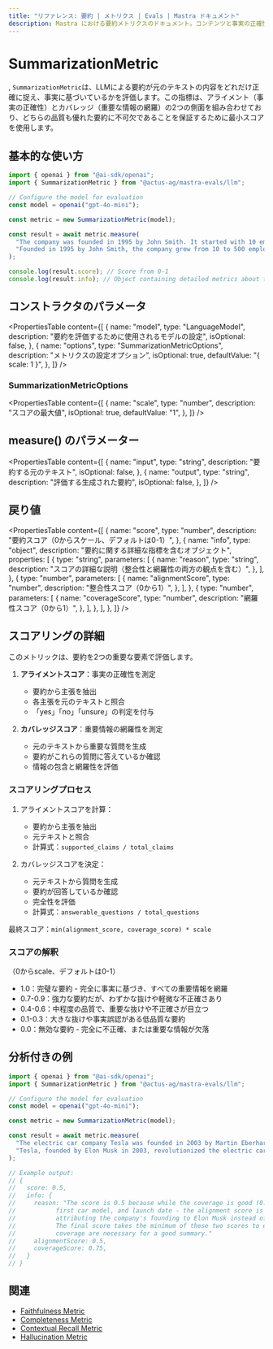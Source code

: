 ```yaml
---
title: "リファレンス: 要約 | メトリクス | Evals | Mastra ドキュメント"
description: Mastra における要約メトリクスのドキュメント。コンテンツと事実の正確性に関して、LLM が生成した要約の品質を評価します。
---
```


# SummarizationMetric

,
`SummarizationMetric`は、LLMによる要約が元のテキストの内容をどれだけ正確に捉え、事実に基づいているかを評価します。この指標は、アライメント（事実の正確性）とカバレッジ（重要な情報の網羅）の2つの側面を組み合わせており、どちらの品質も優れた要約に不可欠であることを保証するために最小スコアを使用します。

## 基本的な使い方

```typescript
import { openai } from "@ai-sdk/openai";
import { SummarizationMetric } from "@actus-ag/mastra-evals/llm";

// Configure the model for evaluation
const model = openai("gpt-4o-mini");

const metric = new SummarizationMetric(model);

const result = await metric.measure(
  "The company was founded in 1995 by John Smith. It started with 10 employees and grew to 500 by 2020. The company is based in Seattle.",
  "Founded in 1995 by John Smith, the company grew from 10 to 500 employees by 2020.",
);

console.log(result.score); // Score from 0-1
console.log(result.info); // Object containing detailed metrics about the summary
```

## コンストラクタのパラメータ

<PropertiesTable
  content={[
    {
      name: "model",
      type: "LanguageModel",
      description: "要約を評価するために使用されるモデルの設定",
      isOptional: false,
    },
    {
      name: "options",
      type: "SummarizationMetricOptions",
      description: "メトリクスの設定オプション",
      isOptional: true,
      defaultValue: "{ scale: 1 }",
    },
  ]}
/>

### SummarizationMetricOptions

<PropertiesTable
  content={[
    {
      name: "scale",
      type: "number",
      description: "スコアの最大値",
      isOptional: true,
      defaultValue: "1",
    },
  ]}
/>

## measure() のパラメーター

<PropertiesTable
  content={[
    {
      name: "input",
      type: "string",
      description: "要約する元のテキスト",
      isOptional: false,
    },
    {
      name: "output",
      type: "string",
      description: "評価する生成された要約",
      isOptional: false,
    },
  ]}
/>

## 戻り値

<PropertiesTable
  content={[
    {
      name: "score",
      type: "number",
      description: "要約スコア（0からスケール、デフォルトは0-1）",
    },
    {
      name: "info",
      type: "object",
      description: "要約に関する詳細な指標を含むオブジェクト",
      properties: [
        {
          type: "string",
          parameters: [
            {
              name: "reason",
              type: "string",
              description:
                "スコアの詳細な説明（整合性と網羅性の両方の観点を含む）",
            },
          ],
        },
        {
          type: "number",
          parameters: [
            {
              name: "alignmentScore",
              type: "number",
              description: "整合性スコア（0から1）",
            },
          ],
        },
        {
          type: "number",
          parameters: [
            {
              name: "coverageScore",
              type: "number",
              description: "網羅性スコア（0から1）",
            },
          ],
        },
      ],
    },
  ]}
/>

## スコアリングの詳細

このメトリックは、要約を2つの重要な要素で評価します。

1. **アライメントスコア**：事実の正確性を測定

   - 要約から主張を抽出
   - 各主張を元のテキストと照合
   - 「yes」「no」「unsure」の判定を付与

2. **カバレッジスコア**：重要情報の網羅性を測定
   - 元のテキストから重要な質問を生成
   - 要約がこれらの質問に答えているか確認
   - 情報の包含と網羅性を評価

### スコアリングプロセス

1. アライメントスコアを計算：

   - 要約から主張を抽出
   - 元テキストと照合
   - 計算式：`supported_claims / total_claims`

2. カバレッジスコアを決定：
   - 元テキストから質問を生成
   - 要約が回答しているか確認
   - 完全性を評価
   - 計算式：`answerable_questions / total_questions`

最終スコア：`min(alignment_score, coverage_score) * scale`

### スコアの解釈

（0からscale、デフォルトは0-1）

- 1.0：完璧な要約 - 完全に事実に基づき、すべての重要情報を網羅
- 0.7-0.9：強力な要約だが、わずかな抜けや軽微な不正確さあり
- 0.4-0.6：中程度の品質で、重要な抜けや不正確さが目立つ
- 0.1-0.3：大きな抜けや事実誤認がある低品質な要約
- 0.0：無効な要約 - 完全に不正確、または重要な情報が欠落

## 分析付きの例

```typescript
import { openai } from "@ai-sdk/openai";
import { SummarizationMetric } from "@actus-ag/mastra-evals/llm";

// Configure the model for evaluation
const model = openai("gpt-4o-mini");

const metric = new SummarizationMetric(model);

const result = await metric.measure(
  "The electric car company Tesla was founded in 2003 by Martin Eberhard and Marc Tarpenning. Elon Musk joined in 2004 as the largest investor and became CEO in 2008. The company's first car, the Roadster, was launched in 2008.",
  "Tesla, founded by Elon Musk in 2003, revolutionized the electric car industry starting with the Roadster in 2008.",
);

// Example output:
// {
//   score: 0.5,
//   info: {
//     reason: "The score is 0.5 because while the coverage is good (0.75) - mentioning the founding year,
//           first car model, and launch date - the alignment score is lower (0.5) due to incorrectly
//           attributing the company's founding to Elon Musk instead of Martin Eberhard and Marc Tarpenning.
//           The final score takes the minimum of these two scores to ensure both factual accuracy and
//           coverage are necessary for a good summary."
//     alignmentScore: 0.5,
//     coverageScore: 0.75,
//   }
// }
```

## 関連

- [Faithfulness Metric](./faithfulness)
- [Completeness Metric](./completeness)
- [Contextual Recall Metric](./contextual-recall)
- [Hallucination Metric](./hallucination)
